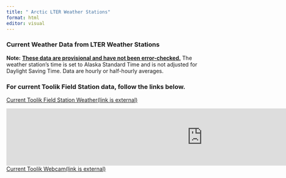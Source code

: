 ```yaml
---
title: " Arctic LTER Weather Stations"
format: html
editor: visual
---
```


### Current Weather Data from LTER Weather Stations

**Note:** [**These data are provisional and have not been error-checked.**]{.underline} The weather station's time is set to Alaska Standard Time and is not adjusted for Daylight Saving Time. Data are hourly or half-hourly averages.

### For current Toolik Field Station data, follow the links below.

[Current Toolik Field Station Weather(link is external)](https://www.uaf.edu/toolik/edc/monitoring/abiotic/weather-anychart.php)

[![Looking north from Toolik Field Station](https://lat68.toolik.alaska.edu/ajax/edc/resize_webcam_image.php?webcam=1){alt="Looking north from Toolik Field Station" width="1026"}](https://toolik.alaska.edu/edc/index.php) [Current Toolik Webcam(link is external)](https://www.uaf.edu/toolik/edc/index.php)
